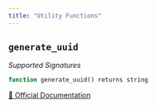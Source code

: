 ```yaml
---
title: "Utility Functions"
---
```


## `generate_uuid`

*Supported Signatures*
```sql
function generate_uuid() returns string
```
[🔗 Official Documentation](https://cloud.google.com/bigquery/docs/reference/standard-sql/functions-and-operators#generate_uuid)


